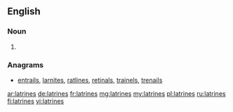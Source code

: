 ==English==

===Noun===
{{head|en|plural}}

# {{plural of|latrine|lang=en|nocat=1}}

===Anagrams===
* [[entrails#English|entrails]], [[larnites#English|larnites]], [[ratlines#English|ratlines]], [[retinals#English|retinals]], [[trainels#English|trainels]], [[trenails#English|trenails]]

[[ar:latrines]]
[[de:latrines]]
[[fr:latrines]]
[[mg:latrines]]
[[my:latrines]]
[[pl:latrines]]
[[ru:latrines]]
[[fi:latrines]]
[[vi:latrines]]